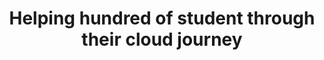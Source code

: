 ---
title: "Helping hundred of student through their cloud journey"
publishedAt: "2024-04-08"
summary: "Helping hundred of student through their cloud journey"
images:
  - "/images/projects/project-01/journey.jpg"
team:
  - name: "Franck Kengne"
    avatar: "/images/avatar.jpg"
  - name: "Patience Opara"
    avatar: "/images/projects/project-01/patience.png"
  - name: " Dory Steve"
    avatar: "/images/projects/project-01/dorimaine.jpg"
  - name: "Viviane Huguette"
    avatar: "/images/projects/project-01/huguette.jpg"
  - name: "Paola Djobissie"
    avatar: "/images/projects/project-01/paola.jpg"
  - name: "Adam Acevedo"
    avatar: "/images/projects/project-01/adam.jpg"
---